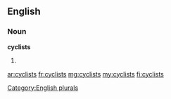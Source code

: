 ==English==

===Noun===
'''cyclists'''

# {{plural of|[[cyclist]]}}

[[Category:English plurals]]

[[ar:cyclists]]
[[fr:cyclists]]
[[mg:cyclists]]
[[my:cyclists]]
[[fi:cyclists]]